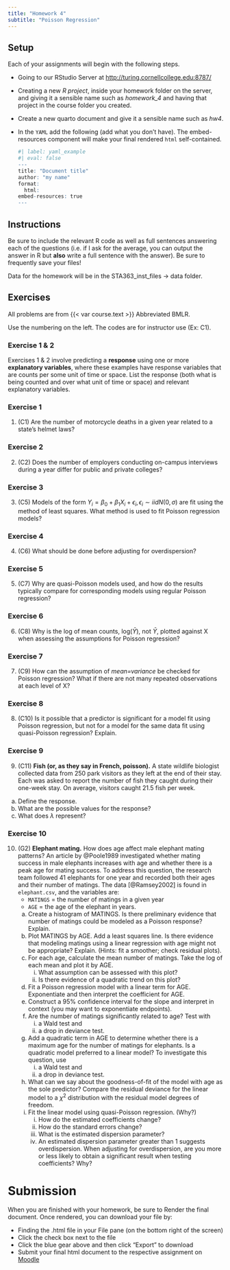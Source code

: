 ```yaml
---
title: "Homework 4"
subtitle: "Poisson Regression"
---
```



## Setup

Each of your assignments will begin with the following steps.

-   Going to our RStudio Server at <http://turing.cornellcollege.edu:8787/>

-   Creating a new *R project*, inside your homework folder on the server, and giving it a sensible name such as *homework_4* and having that project in the course folder you created. 

-   Create a new quarto document and give it a sensible name such as *hw4*.

-   In the `YAML` add the following (add what you don't have). The embed-resources component will make your final rendered `html` self-contained.

    ```r
#| label: yaml_example
#| eval: false
---
title: "Document title"
author: "my name"
format:
  html:
    embed-resources: true
---
    ```

## Instructions

Be sure to include the relevant R code as well as full sentences answering each of the questions (i.e. if I ask for the average, you can output the answer in R but **also** write a full sentence with the answer). Be sure to frequently save your files!

Data for the homework will be in the STA363_inst_files -> data folder.

## Exercises

All problems are from {{< var course.text >}} Abbreviated BMLR. 

Use the numbering on the left. The codes are for instructor use (Ex: C1).

### Exercise 1 & 2 

Exercises 1 & 2 involve predicting a __response__ using one or more __explanatory variables__, where these examples have response variables that are counts per some unit of time or space. List the response (both what is being counted and over what unit of time or space) and relevant explanatory variables.  

### Exercise 1

1. (C1) Are the number of motorcycle deaths in a given year related to a state's helmet laws?

### Exercise 2

2. (C2) Does the number of employers conducting on-campus interviews during a year differ for public and private colleges? 

### Exercise 3

3. (C5) Models of the form $Y_i=\beta_0+\beta_1X_i+\epsilon_i, \epsilon_i \sim iidN(0,\sigma)$ are fit using the method of least squares. What method is used to fit Poisson regression models?

### Exercise 4

4. (C6) What should be done before adjusting for overdispersion?

### Exercise 5

5. (C7) Why are quasi-Poisson models used, and how do the results typically compare for corresponding models using regular Poisson regression?

### Exercise 6

6. (C8) Why is the log of mean counts, log($\bar{Y}$), not $\bar{Y}$, plotted against X when assessing the assumptions for Poisson regression? 

### Exercise 7

7. (C9) How can the assumption of *mean=variance* be checked for Poisson regression? What if there are not many repeated observations at each level of X?

### Exercise 8

8. (C10) Is it possible that a predictor is significant for a model fit using Poisson regression, but not for a model for the same data fit using quasi-Poisson regression? Explain.

### Exercise 9

9. (C11) __Fish (or, as they say in French, poisson).__ A state wildlife biologist collected data from 250 park visitors as they left at the end of their stay. Each was asked to report the number of fish they caught during their one-week stay. On average, visitors caught 21.5 fish per week.
    
a. Define the response. 
b. What are the possible values for the response?
c. What does $\lambda$ represent? 

### Exercise 10

10. (G2) __Elephant mating.__ How does age affect male elephant mating patterns? An article by @Poole1989 investigated whether mating success in male elephants increases with age and whether there is a peak age for mating success. To address this question, the research team followed 41 elephants for one year and recorded both their ages and their number of matings. The data [@Ramsey2002] is found in `elephant.csv`, and the variables are:
    - `MATINGS` = the number of matings in a given year
    - `AGE` = the age of the elephant in years.
    a. Create a histogram of MATINGS. Is there preliminary evidence that number of matings could be modeled as a Poisson response? Explain.
    b. Plot MATINGS by AGE. Add a least squares line. Is there evidence that modeling matings using a linear regression with age might not be appropriate? Explain.  (Hints: fit a smoother; check residual plots).
    c. For each age, calculate the mean number of matings. Take the log of each mean and plot it by AGE.
        i. What assumption can be assessed with this plot?
        ii. Is there evidence of a quadratic trend on this plot?
    d. Fit a Poisson regression model with a linear term for AGE. Exponentiate and then interpret the coefficient for AGE. 
    e. Construct a 95\% confidence interval for the slope and interpret in context (you may want to exponentiate endpoints).
    f. Are the number of matings significantly related to age? Test with
        i. a Wald test and
        ii. a drop in deviance test.
    g. Add a quadratic term in AGE to determine whether there is a maximum age for the number of matings for  elephants. Is a quadratic model preferred to a linear model? To investigate this question, use
        i. a Wald test and
        ii. a drop in deviance test.
    h. What can we say about the goodness-of-fit of the model with age as the sole predictor? Compare the residual deviance for the linear model to a $\chi^2$ distribution with the residual model degrees of freedom.
    i. Fit the linear model using quasi-Poisson regression. (Why?)
        i. How do the estimated coefficients change?
        ii. How do the standard errors change?
        iii. What is the estimated dispersion parameter?
        iv. An estimated dispersion parameter greater than 1 suggests overdispersion. When adjusting for overdispersion, are you more or less likely to obtain a significant result when testing coefficients? Why?  


# Submission

When you are finished with your homework, be sure to Render the final document. Once rendered, you can download your file by:

-   Finding the .html file in your File pane (on the bottom right of the screen)
-   Click the check box next to the file
-   Click the blue gear above and then click "Export" to download
-   Submit your final html document to the respective assignment on [Moodle]({{< var course.moodle >}})




